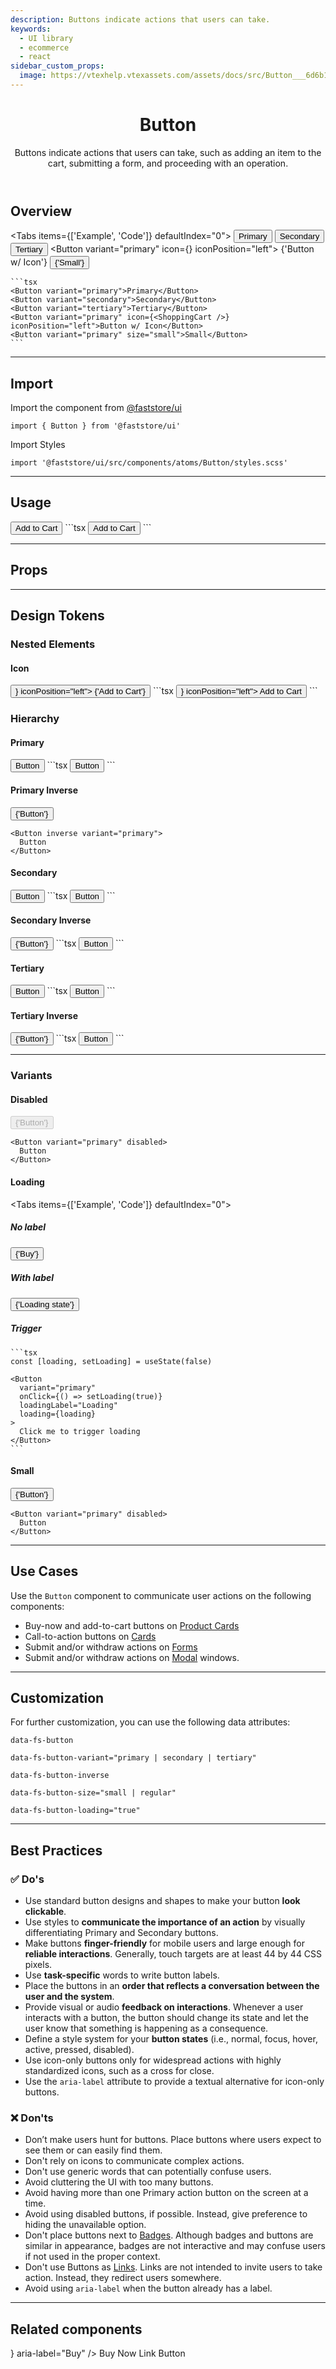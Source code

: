 ```yaml
---
description: Buttons indicate actions that users can take.
keywords:
  - UI library
  - ecommerce
  - react
sidebar_custom_props:
  image: https://vtexhelp.vtexassets.com/assets/docs/src/Button___6d6b16886d5d7e2a05dba8c45c075796.png
---
```



<header>

# Button

Buttons indicate actions that users can take, such as adding an item to the cart, submitting a form, and proceeding with an operation.

</header>

## Overview

<Tabs items={['Example', 'Code']} defaultIndex="0">
  <Tab>
    <OverviewSection>
      <Button variant="primary">Primary</Button>
    <Button variant="secondary">Secondary</Button>
    <Button variant="tertiary">Tertiary</Button>
    <Button variant="primary" icon={<ShoppingCart />} iconPosition="left">
      {'Button w/ Icon'}
    </Button>
    <Button variant="primary" size="small">
      {'Small'}
    </Button>
      </OverviewSection>
    </Tab>
    <Tab>

    ```tsx
    <Button variant="primary">Primary</Button>
    <Button variant="secondary">Secondary</Button>
    <Button variant="tertiary">Tertiary</Button>
    <Button variant="primary" icon={<ShoppingCart />} iconPosition="left">Button w/ Icon</Button>
    <Button variant="primary" size="small">Small</Button>
    ```

  </Tab>
</Tabs>

---

## Import

Import the component from <a href="https://www.faststore.dev/components/get-started-faststore-ui">@faststore/ui</a>

```tsx
import { Button } from '@faststore/ui'
```

Import Styles

```tsx
import '@faststore/ui/src/components/atoms/Button/styles.scss'
```

---

## Usage

<OverviewSection>
  <Button variant="primary">Add to Cart</Button>
</OverviewSection>
```tsx
<Button variant="primary">Add to Cart</Button>
```

---

## Props

<PropsSection name="Button" />

---

## Design Tokens

<TokenTable>
  <TokenRow
    token="--fs-button-padding"
    value="calc(var(--fs-spacing-1) - (var(--fs-button-border-width) * 2)) var(--fs-spacing-3)"
  />
  <TokenRow token="--fs-button-height" value="var(--fs-control-tap-size)" />
  <TokenRow token="--fs-button-gap" value="var(--fs-spacing-2)" />
  <TokenDivider />
  <TokenRow token="--fs-button-shadow" value="var(--fs-shadow)" />
  <TokenRow token="--fs-button-shadow-hover" value="var(--fs-button-shadow)" />
  <TokenDivider />
  <TokenRow token="--fs-button-border-radius" value="var(--fs-border-radius)" />
  <TokenRow
    token="--fs-button-border-width"
    value="var(--fs-border-width-thick)"
  />
  <TokenRow token="--fs-button-border-color" value="transparent" isColor />
  <TokenDivider />
  <TokenRow token="--fs-button-text-size" value="var(--fs-text-size-base)" />
  <TokenRow
    token="--fs-button-text-weight"
    value="var(--fs-text-weight-bold)"
  />
  <TokenDivider />
  <TokenRow
    token="--fs-button-transition-function"
    value="var(--fs-transition-function)"
  />
  <TokenRow
    token="--fs-button-transition-property"
    value="var(--fs-transition-property)"
  />
  <TokenRow
    token="--fs-button-transition-timing"
    value="var(--fs-transition-timing)"
  />
</TokenTable>

### Nested Elements

#### Icon

<OverviewSection>
  <Button variant="primary" icon={<ShoppingCart />} iconPosition="left">
    {'Add to Cart'}
  </Button>
</OverviewSection>
```tsx
<Button variant="primary" icon={<ShoppingCart />} iconPosition="left">
  Add to Cart
</Button>
```

<TokenTable>
  <TokenRow token="--fs-button-icon-padding" value="0 var(--fs-spacing-1)" />
</TokenTable>

### Hierarchy

#### Primary

<OverviewSection>
  <Button variant="primary">Button</Button>
</OverviewSection>
```tsx
<Button variant="primary">Button</Button>
```

<TokenTable>
  <TokenRow
    token="--fs-button-primary-text-color"
    value="var(--fs-color-primary-text)"
    isColor
  />
  <TokenRow
    token="--fs-button-primary-text-color-hover"
    value="var(--fs-button-primary-text-color)"
    isColor
    globalValue="var(--fs-color-primary-text)"
  />
  <TokenRow
    token="--fs-button-primary-text-color-active"
    value="var(--fs-button-primary-text-color)"
    isColor
    globalValue="var(--fs-color-primary-text)"
  />
  <TokenDivider />
  <TokenRow
    token="--fs-button-primary-bkg-color"
    value="var(--fs-color-primary-bkg)"
    isColor
  />
  <TokenRow
    token="--fs-button-primary-bkg-color-hover"
    value="var(--fs-color-primary-bkg-hover)"
    isColor
  />
  <TokenRow
    token="--fs-button-primary-bkg-color-active"
    value="var(--fs-color-primary-bkg-active)"
    isColor
  />
  <TokenDivider />
  <TokenRow
    token="--fs-button-primary-border-color"
    value="transparent"
    isColor
  />
  <TokenRow
    token="--fs-button-primary-border-color-hover"
    value="var(--fs-button-primary-border-color)"
    isColor
  />
  <TokenRow
    token="--fs-button-primary-border-color-active"
    value="var(--fs-button-primary-border-color)"
    isColor
  />
  <TokenDivider />
  <TokenRow
    token="--fs-button-primary-shadow-hover"
    value="var(--fs-button-shadow-hover)"
  />
</TokenTable>

#### Primary Inverse

<OverviewSection dark>
  <Button inverse variant="primary">
    {'Button'}
  </Button>
</OverviewSection>

```tsx
<Button inverse variant="primary">
  Button
</Button>
```

<TokenTable>
  <TokenRow
    token="--fs-button-primary-inverse-text-color"
    value="var(--fs-button-primary-bkg-color)"
    isColor
    globalValue="var(--fs-color-primary-bkg)"
  />
  <TokenRow
    token="--fs-button-primary-inverse-text-color-hover"
    value="var(--fs-button-primary-bkg-color)"
    isColor
    globalValue="var(--fs-color-primary-bkg)"
  />
  <TokenRow
    token="--fs-button-primary-inverse-text-color-active"
    value="var(--fs-button-primary-bkg-color)"
    isColor
    globalValue="var(--fs-color-primary-bkg)"
  />
  <TokenDivider />
  <TokenRow
    token="--fs-button-primary-inverse-bkg-color"
    value="var(--fs-button-primary-text-color)"
    isColor
    globalValue="var(--fs-color-primary-text)"
  />
  <TokenRow
    token="--fs-button-primary-inverse-bkg-color-hover"
    value="var(--fs-color-primary-bkg-light)"
    isColor
  />
  <TokenRow
    token="--fs-button-primary-inverse-bkg-color-active"
    value="var(--fs-color-primary-bkg-light-active)"
    isColor
  />
  <TokenDivider />
  <TokenRow
    token="--fs-button-primary-inverse-border-color"
    value="var(--fs-button-primary-border-color)"
    isColor
  />
  <TokenRow
    token="--fs-button-primary-inverse-border-color-hover"
    value="var(--fs-button-primary-border-color)"
    isColor
  />
  <TokenRow
    token="--fs-button-primary-inverse-border-color-active"
    value="var(--fs-button-primary-border-color)"
    isColor
  />
  <TokenDivider />
  <TokenRow
    token="--fs-button-primary-inverse-shadow-hover"
    value="var(--fs-button-shadow-hover)"
  />
</TokenTable>

#### Secondary

<OverviewSection>
  <Button variant="secondary">Button</Button>
</OverviewSection>
```tsx
<Button variant="secondary">Button</Button>
```

<TokenTable>
  <TokenRow
    token="--fs-button-secondary-text-color"
    value="var(--fs-color-secondary-text)"
    isColor
  />
  <TokenRow
    token="--fs-button-secondary-text-color-hover"
    value="var(--fs-color-text-inverse)"
    isColor
  />
  <TokenRow
    token="--fs-button-secondary-text-color-active"
    value="var(--fs-button-secondary-text-color-hover)"
    isColor
    globalValue="var(--fs-color-text-inverse)"
  />
  <TokenDivider />
  <TokenRow
    token="--fs-button-secondary-bkg-color"
    value="var(--fs-color-secondary-bkg)"
    isColor
  />
  <TokenRow
    token="--fs-button-secondary-bkg-color-hover"
    value="var(--fs-color-secondary-bkg-hover)"
    isColor
  />
  <TokenRow
    token="--fs-button-secondary-bkg-color-active"
    value="var(--fs-color-secondary-bkg-active)"
    isColor
  />
  <TokenDivider />
  <TokenRow
    token="--fs-button-secondary-border-color"
    value="var(--fs-button-secondary-text-color)"
    isColor
    globalValue="var(--fs-color-secondary-text)"
  />
  <TokenRow
    token="--fs-button-secondary-border-color-hover"
    value="var(--fs-button-secondary-bkg-color-hover)"
    isColor
    globalValue="var(--fs-color-secondary-bkg-hover)"
  />
  <TokenRow
    token="--fs-button-secondary-border-color-active"
    value="var(--fs-button-secondary-bkg-color-active)"
    isColor
    globalValue="var(--fs-color-secondary-bkg-active)"
  />
  <TokenDivider />
  <TokenRow
    token="--fs-button-secondary-shadow-hover"
    value="var(--fs-button-shadow-hover)"
  />
</TokenTable>

#### Secondary Inverse

<OverviewSection dark>
  <Button inverse variant="secondary">
    {'Button'}
  </Button>
</OverviewSection>
```tsx
<Button inverse variant="secondary">
  Button
</Button>
```

<TokenTable>
  <TokenRow
    token="--fs-button-secondary-inverse-text-color"
    value="var(--fs-button-secondary-text-color-hover)"
    isColor
    globalValue="var(--fs-color-text-inverse)"
  />
  <TokenRow
    token="--fs-button-secondary-inverse-text-color-hover"
    value="var(--fs-button-secondary-text-color)"
    isColor
    globalValue="var(--fs-color-secondary-text)"
  />
  <TokenRow
    token="--fs-button-secondary-inverse-text-color-active"
    value="var(--fs-button-secondary-inverse-text-color-hover)"
    isColor
    globalValue="var(--fs-color-secondary-text)"
  />
  <TokenDivider />
  <TokenRow
    token="--fs-button-secondary-inverse-bkg-color"
    value="var(--fs-button-secondary-bkg-color)"
    isColor
    globalValue="var(--fs-color-secondary-bkg)"
  />
  <TokenRow
    token="--fs-button-secondary-inverse-bkg-color-hover"
    value="var(--fs-button-secondary-text-color-hover)"
    isColor
    globalValue="var(--fs-color-text-inverse)"
  />
  <TokenRow
    token="--fs-button-secondary-inverse-bkg-color-active"
    value="var(--fs-color-secondary-bkg-light)"
    isColor
  />
  <TokenDivider />
  <TokenRow
    token="--fs-button-secondary-inverse-border-color"
    value="var(--fs-button-secondary-inverse-text-color)"
    isColor
    globalValue="var(--fs-color-text-inverse)"
  />
  <TokenRow
    token="--fs-button-secondary-inverse-border-color-hover"
    value="var(--fs-button-secondary-inverse-bkg-color-hover)"
    isColor
    globalValue="var(--fs-color-text-inverse)"
  />
  <TokenRow
    token="--fs-button-secondary-inverse-border-color-active"
    value="var(--fs-button-secondary-inverse-bkg-color-hover)"
    isColor
    globalValue="var(--fs-color-secondary-bkg-light)"
  />
  <TokenDivider />
  <TokenRow
    token="--fs-button-secondary-inverse-shadow-hover"
    value="var(--fs-button-shadow-hover)"
  />
</TokenTable>

#### Tertiary

<OverviewSection>
  <Button variant="tertiary">Button</Button>
</OverviewSection>
```tsx
<Button variant="tertiary">Button</Button>
```

<TokenTable>
  <TokenRow
    token="--fs-button-tertiary-text-color"
    value="var(--fs-color-tertiary-text)"
    isColor
  />
  <TokenRow
    token="--fs-button-tertiary-text-color-hover"
    value="var(--fs-button-tertiary-text-color)"
    isColor
    globalValue="var(--fs-color-tertiary-text)"
  />
  <TokenRow
    token="--fs-button-tertiary-text-color-active"
    value="var(--fs-button-primary-bkg-color)"
    isColor
    globalValue="var(--fs-color-primary-bkg)"
  />
  <TokenDivider />
  <TokenRow
    token="--fs-button-tertiary-bkg-color"
    value="var(--fs-color-tertiary-bkg)"
    isColor
  />
  <TokenRow
    token="--fs-button-tertiary-bkg-color-hover"
    value="var(--fs-color-tertiary-bkg-hover)"
    isColor
  />
  <TokenRow
    token="--fs-button-tertiary-bkg-color-active"
    value="var(--fs-color-tertiary-bkg-active)"
    isColor
  />
  <TokenDivider />
  <TokenRow
    token="--fs-button-tertiary-border-color"
    value="transparent"
    isColor
  />
  <TokenRow
    token="--fs-button-tertiary-border-color-hover"
    value="var(--fs-button-tertiary-border-color)"
    isColor
  />
  <TokenRow
    token="--fs-button-tertiary-border-color-active"
    value="var(--fs-button-tertiary-border-color)"
    isColor
  />
  <TokenDivider />
  <TokenRow
    token="--fs-button-tertiary-shadow-hover"
    value="var(--fs-button-shadow-hover)"
  />
</TokenTable>

#### Tertiary Inverse

<OverviewSection dark>
  <Button inverse variant="tertiary">
    {'Button'}
  </Button>
</OverviewSection>
```tsx
<Button inverse variant="tertiary">
  Button
</Button>
```

<TokenTable>
  <TokenRow
    token="--fs-button-tertiary-inverse-text-color"
    value="var(--fs-button-secondary-text-color-hover)"
    isColor
    globalValue="var(--fs-color-text-inverse)"
  />
  <TokenRow
    token="--fs-button-tertiary-inverse-text-color-hover"
    value="var(--fs-button-secondary-text-color-hover)"
    isColor
    globalValue="var(--fs-color-text-inverse)"
  />
  <TokenRow
    token="--fs-button-tertiary-inverse-text-color-active"
    value="var(--fs-button-secondary-text-color-hover)"
    isColor
    globalValue="var(--fs-color-text-inverse)"
  />
  <TokenDivider />
  <TokenRow
    token="--fs-button-tertiary-inverse-bkg-color"
    value="var(--fs-button-secondary-inverse-bkg-color)"
    isColor
    globalValue="var(--fs-color-secondary-bkg)"
  />
  <TokenRow
    token="--fs-button-tertiary-inverse-bkg-color-hover"
    value="var(--fs-button-primary-bkg-color-hover)"
    isColor
    globalValue="var(--fs-color-primary-bkg-hover)"
  />
  <TokenRow
    token="--fs-button-tertiary-inverse-bkg-color-active"
    value="var(--fs-button-primary-bkg-color-active)"
    isColor
    globalValue="var(--fs-color-primary-bkg-active)"
  />
  <TokenDivider />
  <TokenRow
    token="--fs-button-tertiary-inverse-border-color"
    value="var(--fs-button-tertiary-border-color)"
    isColor
  />
  <TokenRow
    token="--fs-button-tertiary-inverse-border-color-hover"
    value="var(--fs-button-tertiary-border-color)"
    isColor
  />
  <TokenRow
    token="--fs-button-tertiary-inverse-border-color-active"
    value="var(--fs-button-tertiary-border-color)"
    isColor
  />
  <TokenDivider />
  <TokenRow
    token="--fs-button-tertiary-inverse-shadow-hover"
    value="var(--fs-button-shadow-hover)"
  />
</TokenTable>

---

### Variants

#### Disabled

<OverviewSection>
  <Button variant="primary" disabled>
    {'Button'}
  </Button>
</OverviewSection>

```tsx
<Button variant="primary" disabled>
  Button
</Button>
```

<TokenTable>
  <TokenRow
    token="--fs-button-disabled-bkg-color"
    value="var(--fs-color-disabled-bkg)"
    isColor
  />
  <TokenRow
    token="--fs-button-disabled-text-color"
    value="var(--fs-color-disabled-text)"
    isColor
  />
</TokenTable>

#### Loading

<Tabs items={['Example', 'Code']} defaultIndex="0">
  <Tab>
    <OverviewSection direction="column">
      <div data-doc-overview-group>
        <h5 data-doc-overview-group-title>No label</h5>
        <Button variant="primary" loading>
          {'Buy'}
        </Button>
      </div>
      <div data-doc-overview-group>
        <h5 data-doc-overview-group-title>With label</h5>
        <Button variant="primary" loadingLabel="Loading" loading>
          {'Loading state'}
        </Button>
      </div>
      <div data-doc-overview-group>
        <h5 data-doc-overview-group-title>Trigger</h5>
        <ButtonLoading />
      </div>
    </OverviewSection>
  </Tab>
  <Tab>

    ```tsx
    const [loading, setLoading] = useState(false)

    <Button
      variant="primary"
      onClick={() => setLoading(true)}
      loadingLabel="Loading"
      loading={loading}
    >
      Click me to trigger loading
    </Button>
    ```

  </Tab>
</Tabs>

<TokenTable>
  <TokenRow
    token="--fs-button-loading-label-column-gap"
    value="var(--fs-spacing-3)"
  />
</TokenTable>

#### Small

<OverviewSection>
  <Button variant="primary" size="small">
    {'Button'}
  </Button>
</OverviewSection>

```tsx
<Button variant="primary" disabled>
  Button
</Button>
```

<TokenTable>
  <TokenRow
    token="--fs-button-small-padding"
    value="var(--fs-spacing-0) var(--fs-spacing-1)"
  />
  <TokenRow token="--fs-button-small-min-height" value="var(--fs-spacing-5)" />
  <TokenRow token="--fs-button-small-gap" value="var(--fs-spacing-1)" />
</TokenTable>

---

## Use Cases

Use the `Button` component to communicate user actions on the following components:

- Buy-now and add-to-cart buttons on [Product Cards](/components/molecules/product-card)
- Call-to-action buttons on [Cards](/components/organisms/card)
- Submit and/or withdraw actions on [Forms](/components/molecules/form)
- Submit and/or withdraw actions on [Modal](/components/molecules/modal) windows.

---

## Customization

For further customization, you can use the following data attributes:

`data-fs-button`

`data-fs-button-variant="primary | secondary | tertiary"`

`data-fs-button-inverse`

`data-fs-button-size="small | regular"`

`data-fs-button-loading="true"`

---

## Best Practices

### ✅ Do's

- Use standard button designs and shapes to make your button **look clickable**.
- Use styles to **communicate the importance of an action** by visually differentiating Primary and Secondary buttons.
- Make buttons **finger-friendly** for mobile users and large enough for **reliable interactions**. Generally, touch targets are at least 44 by 44 CSS pixels.
- Use **task-specific** words to write button labels.
- Place the buttons in an **order that reflects a conversation between the user and the system**.
- Provide visual or audio **feedback on interactions**. Whenever a user interacts with a button, the button should change its state and let the user know that something is happening as a consequence.
- Define a style system for your **button states** (i.e., normal, focus, hover, active, pressed, disabled).
- Use icon-only buttons only for widespread actions with highly standardized icons, such as a cross for close.
- Use the `aria-label` attribute to provide a textual alternative for icon-only buttons.

### ❌ Don'ts

- Don’t make users hunt for buttons. Place buttons where users expect to see them or can easily find them.
- Don't rely on icons to communicate complex actions.
- Don't use generic words that can potentially confuse users.
- Avoid cluttering the UI with too many buttons.
- Avoid having more than one Primary action button on the screen at a time.
- Avoid using disabled buttons, if possible. Instead, give preference to hiding the unavailable option.
- Don't place buttons next to [Badges](/components/atoms/badge). Although badges and buttons are similar in appearance, badges are not interactive and may confuse users if not used in the proper context.
- Don't use Buttons as [Links](/components/atoms/link). Links are not intended to invite users to take action. Instead, they redirect users somewhere.
- Avoid using `aria-label` when the button already has a label.

---

## Related components

<SectionList grid="row">
  <SectionItem
    title="Icon Button"
    description="A button which content is only an icon, without any label."
    actionPath="/components/molecules/icon-button"
  >
    <IconButton icon={<ShoppingCart />} aria-label="Buy" />
  </SectionItem>
  <SectionItem
    title="Buy Button"
    description="A button with the intent of directly sending the user to the checkout/cart step."
    actionPath="/components/molecules/buy-button"
  >
    <BuyButton>Buy Now</BuyButton>
  </SectionItem>
  <SectionItem
    title="Link Button"
    description="Is similar to a button, however acts as a link to navigate users between pages."
    actionPath="/components/molecules/link-button"
  >
    <LinkButton>Link Button</LinkButton>
  </SectionItem>
</SectionList>
